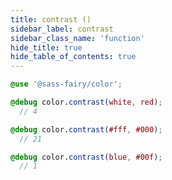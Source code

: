 ```yaml
---
title: contrast ()
sidebar_label: contrast
sidebar_class_name: 'function'
hide_title: true
hide_table_of_contents: true
---
```


<DocPage fieldName="contrast" fieldType="function" spec={Spec} />

```scss
@use '@sass-fairy/color';

@debug color.contrast(white, red);
  // 4

@debug color.contrast(#fff, #000);
  // 21

@debug color.contrast(blue, #00f);
  // 1
```
